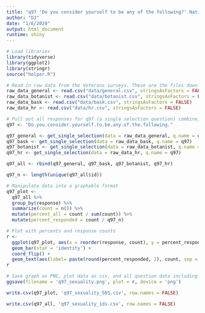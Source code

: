 ```yaml
---
title: "q97 'Do you consider yourself to be any of the following?' National Veterans"
author: "DJ"
date: "1/6/2020"
output: html_document
runtime: shiny
---
```


```r
# Load libraries
library(tidyverse)
library(ggplot2)
library(stringr)
source("helper.R")
```

```r
# Read in raw data from the Veterans surveys. These are the files downloaded from survey monkey saved as a .csv
raw_data_general <- read.csv("data/general.csv", stringsAsFactors = FALSE)
raw_data_botanist <- read.csv("data/botanist.csv", stringsAsFactors = FALSE)
raw_data_bask <- read.csv("data/bask.csv", stringsAsFactors = FALSE)
raw_data_hr <- read.csv("data/hr.csv", stringsAsFactors = FALSE)
```

```r
# Pull out all responses for q97 (a single selection question) combine, then determine 'question n'
q97 <- "Do.you.consider.yourself.to.be.any.of.the.following."

q97_general <- get_single_selection(data = raw_data_general, q.name = q97)
q97_bask <- get_single_selection(data = raw_data_bask, q.name = q97)
q97_botanist <- get_single_selection(data = raw_data_botanist, q.name = q97)
q97_hr <- get_single_selection(data = raw_data_hr, q.name = q97)

q97_all <- rbind(q97_general, q97_bask, q97_botanist, q97_hr)

q97_n <- length(unique(q97_all$id))
```

```r
# Manipulate data into a graphable format
q97_plot <- 
  q97_all %>%
  group_by(response) %>%
  summarize(count = n()) %>%
  mutate(percent_all = count / sum(count)) %>%
  mutate(percent_responded = count / q97_n)
```

```r
# Plot with percents and response counts
r <- 
  ggplot(q97_plot, aes(x = reorder(response, count), y = percent_responded)) +
  geom_bar(stat = 'identity') +
  coord_flip() +
  geom_text(aes(label= paste(round(percent_responded, 2), count, sep = "***")))
r
```

```r
# Save graph as PNG, plot data as csv, and all question data including response IDs as csv (save question n and N at end of plot file as "_x.x")
ggsave(filename = 'q97_sexuality.png', plot = r, device = 'png')

write.csv(q97_plot, 'q97_sexuality_565.csv', row.names = FALSE)

write.csv(q97_all, 'q97_sexuality_ids.csv', row.names = FALSE)
```
